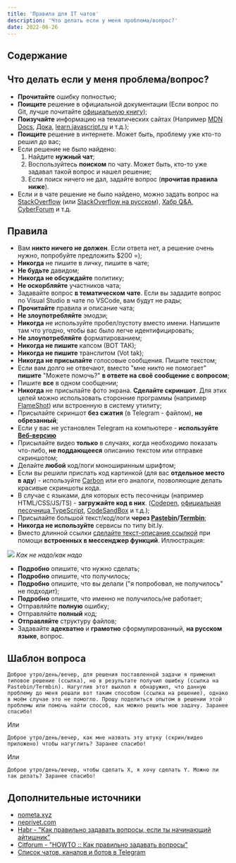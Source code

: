 ```yaml
---
title: 'Правила для IT чатов'
description: 'Что делать если у меня проблема/вопрос?'
date: 2022-06-26
---
```



## Содержание

## Что делать если у меня проблема/вопрос?

- **Прочитайте** ошибку полностью;
- **Поищите** решение в официальной документации (Если вопрос по Git, лучше почитайте [официальную книгу](https://git-scm.com/book/ru/v2));
- **Поизучайте** информацию на тематических сайтах (Например [MDN Docs](https://developer.mozilla.org/ru/), [Дока](https://doka.guide/), [learn.javascript.ru](https://learn.javascript.ru/) и т.д.);
- **Поищите** решение в интернете. Может быть, проблему уже кто-то решил до вас;
- Если решение не было найдено:
  1. Найдите **нужный чат**;
  2. Воспользуйтесь **поиском** по чату. Может быть, кто-то уже задавал такой вопрос и нашел решение;
  3. Если поиск ничего не дал, задайте вопрос (**прочитав правила ниже**).
- Если и в чате решение не было найдено, можно задать вопрос на [StackOverflow](https://stackoverflow.com/) (или [StackOverflow на русском](https://ru.stackoverflow.com/)), [Хабр Q&A](https://qna.habr.com/), [CyberForum](https://www.cyberforum.ru/) и т.д.

## Правила

- Вам **никто ничего не должен**. Если ответа нет, а решение очень нужно, попробуйте предложить $200 =);
- **Никогда** не пишите в личку, пишите в чате;
- **Не будьте** давидом;
- **Никогда не обсуждайте** политику;
- **Не оскорбляйте** участников чата;
- Задавайте вопрос **в тематическом чате**. Если вы зададите вопрос по Visual Studio в чате по VSCode, вам будут не рады;
- **Прочитайте** правила и описание чата;
- **Не злоупотребляйте** эмодзи;
- **Никогда** не используйте пробел/пустоту вместо имени. Напишите там что угодно, чтобы вас было легче идентифицировать;
- **Не злоупотребляйте** форматированием;
- **Никогда не пишите** капсом (ВОТ ТАК);
- **Никогда не пишите** транслитом (Vot tak);
- **Никогда не присылайте** голосовые сообщения. Пишите текстом;
- Если вам долго не отвечают, вместо "мне никто не помогает" **пишите** "Можете помочь?" **в ответе на своё сообщение с вопросом**;
- Пишите **все** в одном сообщении;
- **Никогда** не присылайте фото экрана. **Сделайте скриншот**. Для этих целей можно использовать сторонние программы (например [FlameShot](https://flameshot.org/)) или встроенную в систему утилиту;
- Присылайте скриншот **без сжатия** (в Telegram - файлом), **не обрезанный**;
- Если у вас не установлен Telegram на компьютере - **используйте [Веб-версию](https://web.telegram.org)**
- Присылайте видео **только** в случаях, когда необходимо показать что-либо, **не поддающееся** описанию текстом или отправке скриншотом;
- Делайте **любой** код/логи моноширинным шрифтом;
- Если вы решили прислать код картинкой (для вас **отдельное место в аду**) - используйте [Carbon](https://carbon.now.sh/) или его аналоги, позволяющие делать красивые скриншоты кода.
- В случае с языками, для которых есть песочницы (например HTML/CSS/JS/TS) - **загружайте код в них**. ([Codepen](https://codepen.io/), [официальная песочница TypeScript](https://www.typescriptlang.org/play/), [CodeSandBox](https://codesandbox.io/) и т.д.);
- Присылайте большой текст/код/логи **через [Pastebin](https://pastebin.com/)/[Termbin](https://termbin.com/)**;
- **Никогда не используйте** сервисы по типу bit.ly.
- Вместо длинной ссылки [сделайте текст-описание ссылкой](<https://yandex.ru/search/?text=telegram+как+сделать+текст+ссылку+(гиперссылку)>) при помощи **встроенных в мессенджер функций**. Иллюстрация:

![](/uploads/pravila-dlya-it-chatov/good-links.webp)
_Как не надо/как надо_

- **Подробно** опишите, что нужно сделать;
- **Подробно** опишите, что получилось;
- **Подробно** опишите, что вы делали ("я попробовал, не получилось" не подходит);
- **Подробно** опишите, что именно не получилось/не работает;
- Отправляйте **полную** ошибку;
- Отправляйте **полный** код;
- **Отправляйте** структуру файлов;
- Задавайте **адекватно** и **грамотно** сформулированный, **на русском языке**, вопрос.

## Шаблон вопроса

```
Доброе утро/день/вечер, для решения поставленной задачи я применил типовое решение (ссылка), но в результате получил ошибку (ссылка на Pastebin/Termbin). Нагуглив этот выхлоп я обнаружил, что данную проблему до меня решали вот таким способом (ссылка на решение), однако в моём случае это не помогло. Прошу поделиться опытом в решении этой проблемы или помочь найти способ, как можно решить мою задачу. Заранее спасибо!
```

Или

```
Доброе утро/день/вечер, как мне назвать эту штуку (скрин/видео приложено) чтобы нагуглить? Заранее спасибо!
```

Или

```
Доброе утро/день/вечер, чтобы сделать X, я хочу сделать Y. Можно ли так делать? Заранее спасибо!
```

## Дополнительные источники

- [nometa.xyz](https://nometa.xyz/)
- [neprivet.com](https://neprivet.com/)
- [Habr - "Как правильно задавать вопросы, если ты начинающий айтишник"](https://habr.com/ru/articles/460221/)
- [Citforum - "HOWTO :: Как правильно задавать вопросы"](http://citforum.ru/howto/smart-questions-ru.shtml)
- [Список чатов, каналов и ботов в Telegram](https://github.com/goq/telegram-list)
